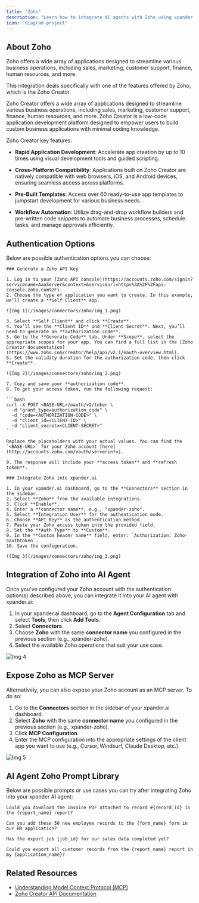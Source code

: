 ```yaml
---
title: "Zoho"
description: "Learn how to integrate AI agents with Zoho using xpander.ai. Create intelligent, low-code applications on Zoho Creator that leverage AI-driven automation, enabling your agents to analyze data, trigger workflows, and interact with customers seamlessly across your Zoho ecosystem."
icon: "diagram-project"
---
```


## About Zoho

Zoho offers a wide array of applications designed to streamline various business operations, including sales, marketing, customer support, finance, human resources, and more.

This integration deals specifically with one of the features offered by Zoho, which is the Zoho Creator.

Zoho Creator offers a wide array of applications designed to streamline various business operations, including sales, marketing, customer support, finance, human resources, and more. Zoho Creator is a low-code application development platform designed to empower users to build custom business applications with minimal coding knowledge.

Zoho Creator key features:

- **Rapid Application Development**: Accelerate app creation by up to 10 times using visual development tools and guided scripting. 

- **Cross-Platform Compatibility**: Applications built on Zoho Creator are natively compatible with web browsers, iOS, and Android devices, ensuring seamless access across platforms. 

- **Pre-Built Templates**: Access over 60 ready-to-use app templates to jumpstart development for various business needs. 

- **Workflow Automation**: Utilize drag-and-drop workflow builders and pre-written code snippets to automate business processes, schedule tasks, and manage approvals efficiently.

## Authentication Options

Below are possible authentication options you can choose:

<Tabs>

  <Tab title="API Access">

    ### Generate a Zoho API Key

    1. Log in to your [Zoho API console](https://accounts.zoho.com/signin?servicename=AaaServer&context=&serviceurl=https%3A%2F%2Fapi-console.zoho.com%2F).  
    2. Choose the type of application you want to create. In this example, we’ll create a **Self Client** app.

    ![Img 1](/images/connectors/zoho/img_1.png)

    3. Select **Self Client** and click **Create**.  
    4. You’ll see the **Client ID** and **Client Secret**. Next, you’ll need to generate an **authorization code**.  
    5. Go to the **Generate Code** tab. Under **Scope**, select the appropriate scopes for your app. You can find a full list in the [Zoho Creator documentation](https://www.zoho.com/creator/help/api/v2.1/oauth-overview.html).  
    6. Set the validity duration for the authorization code, then click **Create**.

    ![Img 2](/images/connectors/zoho/img_2.png)

    7. Copy and save your **authorization code**.  
    8. To get your access token, run the following request:

    ```bash
    curl -X POST <BASE-URL>/oauth/v2/token \
      -d "grant_type=authorization_code" \
      -d "code=<AUTHORIZATION-CODE>" \
      -d "client_id=<CLIENT-ID>" \
      -d "client_secret=<CLIENT-SECRET>"
    ```

    Replace the placeholders with your actual values. You can find the `<BASE-URL>` for your Zoho account [here](http://accounts.zoho.com/oauth/serverinfo).  

    9. The response will include your **access token** and **refresh token**.

    ### Integrate Zoho into xpander.ai

    1. In your xpander.ai dashboard, go to the **Connectors** section in the sidebar.  
    2. Select **Zoho** from the available integrations.  
    3. Click **Enable**.  
    4. Enter a **connector name**, e.g., "xpander-zoho".  
    5. Select **Integration User** for the authentication mode.  
    6. Choose **API Key** as the authentication method.  
    7. Paste your Zoho access token into the provided field. 
    8. Set the **Auth Type** to **Custom**.  
    9. In the **Custom header name** field, enter: `Authorization: Zoho-oauthtoken`.  
    10. Save the configuration.

    ![Img 3](/images/connectors/zoho/img_3.png)

  </Tab>
</Tabs>

## Integration of Zoho into AI Agent

Once you've configured your Zoho account with the authentication option(s) described above, you can integrate it into your AI agent with xpander.ai:

1. In your xpander.ai dashboard, go to the **Agent Configuration** tab and select **Tools**, then click **Add Tools**. 
2. Select **Connectors**.  
3. Choose **Zoho** with the same **connector name** you configured in the previous section (e.g., xpander-zoho).  
4. Select the available Zoho operations that suit your use case.  

![Img 4](/images/connectors/zoho/img_4.png)

## Expose Zoho as MCP Server

Alternatively, you can also expose your Zoho account as an MCP server. To do so:

1. Go to the **Connectors** section in the sidebar of your xpander.ai dashboard.  
2. Select **Zoho** with the same **connector name** you configured in the previous section (e.g., xpander-zoho).  
3. Click **MCP Configuration**.  
4. Enter the MCP configuration into the appropriate settings of the client app you want to use (e.g., Cursor, Windsurf, Claude Desktop, etc.).

![Img 5](/images/connectors/zoho/img_5.png)

## AI Agent Zoho Prompt Library

Below are possible prompts or use cases you can try after integrating Zoho into your xpander AI agent:

```
Could you download the invoice PDF attached to record #{record_id} in the {report_name} report?
```

````
Can you add these 50 new employee records to the {form_name} form in our HR application?
````

```
Has the export job {job_id} for our sales data completed yet?
```

```
Could you export all customer records from the {report_name} report in my {application_name}?
```

## Related Resources

- [Understanding Model Context Protocol (MCP)](/user-guide/backend-configuration/connectors)
- [Zoho Creator API Documentation](https://www.zoho.com/creator/help/api/v2.1/)